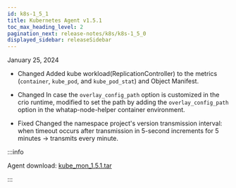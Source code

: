```yaml
---
id: k8s-1_5_1
title: Kubernetes Agent v1.5.1
toc_max_heading_level: 2
pagination_next: release-notes/k8s/k8s-1_5_0
displayed_sidebar: releaseSidebar
---
```


January 25, 2024

- <Status>Changed</Status> Added kube workload(ReplicationController) to the metrics (<code>container</code>, <code>kube_pod</code>, and <code>kube_pod_stat</code>) and Object Manifest.

- <Status>Changed</Status> In case the <code>overlay_config_path</code> option is customized in the crio runtime,
  modified to set the path by adding the <code>overlay_config_path</code> option in the whatap-node-helper container environment.

- <Status>Fixed</Status> Changed the namespace project's version transmission interval: when timeout occurs after transmission in 5-second increments for 5 minutes → transmits every minute.

:::info

Agent download: [kube_mon_1.5.1.tar](https://repo.whatap.io/docker/kube_mon_1.5.1.tar)

:::

